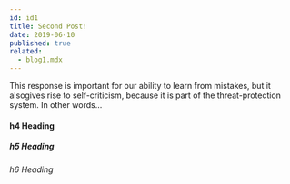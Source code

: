 ```yaml
---
id: id1
title: Second Post!
date: 2019-06-10
published: true
related: 
  - blog1.mdx
---
```


This response is important for our ability to learn from mistakes, but it alsogives rise to self-criticism, because it is part of the threat-protection system. In other words…

#### h4 Heading

##### h5 Heading

###### h6 Heading
